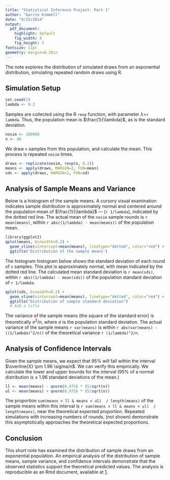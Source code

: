 ```yaml
---
title: "Statistical Inference Project: Part 1"
author: "Garrin Kimmell"
date: "8/15/2014"
output: 
  pdf_document:
    highlight: default
    fig_width: 4
    fig_height: 3
fontsize: 11pt
geometry: margin=0.20in
---
```



The note explores the distribution of simulated draws from an exponential distribution, simulating repeated random draws using R.

## Simulation Setup

```r
set.seed(1)
lambda <- 0.2
```

Samples are collected using the R `rexp` function, with parameter $\lambda$=`r lambda`. Thus, the population mean is $\frac{1}{\lambda}$, as is the standard deviation.

``` r
nosim <- 100000
n <- 40
```

We draw `n` samples from this population, and calculate the mean. This process is repeated `nosim` times. 

``` r
draws <- replicate(nosim, rexp(n, 0.2))
means <- apply(draws, MARGIN=2, FUN=mean)
sds <- apply(draws, MARGIN=2, FUN=sd)
```

## Analysis of Sample Means and Variance

Below is a histogram of the sample means. A cursory visual examination indicates sample distribution is  approximately normal and centered around the population mean of $\frac{1}{\lambda}$  --- (`r 1/lambda`), indicated by the dotted red line. The actual mean of the `nosim` sample rounds is `r mean(means)`, within `r abs((1/lambda) - mean(means))` of the population mean.

```r
library(ggplot2)
qplot(means, binwidth=0.2) +
  geom_vline(xintercept=mean(means), linetype="dotted", color="red") + 
  ggtitle('Distribution of the sample means')
```

The histogram histogram below shows the standard deviation of each round of `n` samples. This plot is approximately normal, with mean indicated by the dotted red line. The calculated mean standard deviation is `r mean(sds)`, within `r abs((1/lambda) - mean(sds))` of the population standard deviation of `r 1/lambda`. 

```r
qplot(sds, binwidth=0.2) +
  geom_vline(xintercept=mean(means), linetype="dotted", color="red") + 
  ggtitle("Distribution of sample standard deviation")
  # Add a title
```

The variance of the sample means (the square of the standard error) is theoretically $\sigma^2/n$, where $\sigma$ is the population standard deviation. The actual variance of the sample means `r var(means)` is within `r abs(var(means) - ((1/lambda)^2/n))` of the theoretical variance `r (1/lambda)^2/n`.

## Analysis of Confidence Intervals

Given the sample means, we expect that 95% will fall within the interval $\overline{X} \pm 1.96 \sigma/n$. We can verify this empirically. We calculate the lower and upper bounds for the interval (95% of a normal distribution is $\pm$ 1.96 standard deviations of the mean.)

```r
ll <- mean(means) - qnorm(0.975) * (5/sqrt(n))
ul <- mean(means) + qnorm(0.975) * (5/sqrt(n))
```

The proportion `sum(means > ll & means < ul)  / length(means)` of the sample means within this interval is `r sum(means > ll & means < ul)  / length(means)`, near the theoretical expected proportion. Repeated simulations with increasing numbers of rounds, (not shown) demonstrate this asymptotically approaches the theoretical expected proportions. 

## Conclusion

This short note has examined the distribution of sample draws from an exponential population. An empirical analysis of the distribution of sample means, sample variance, and confidence intervals demonstrate that the observed statistics support the theoretical predicted values. The analysis is reproducible as an Rmd document, available at [1].

[1]: https://github.com/garrinkimmell/stats/blob/master/project/simulation.Rmd


